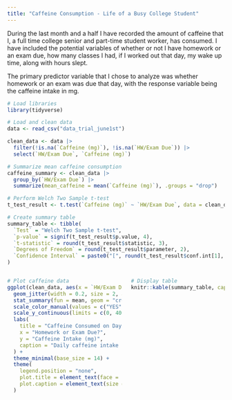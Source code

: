 ```yaml
---
title: "Caffeine Consumption - Life of a Busy College Student"
---
```


During the last month and a half I have recorded the amount of caffeine that I, a full time college senior and part-time student worker, has consumed. I have included the potential variables of whether or not I have homework or an exam due, how many classes I had, if I worked out that day, my wake up time, along with hours slept.

The primary predictor variable that I chose to analyze was whether homework or an exam was due that day, with the response variable being the caffeine intake in mg.

```r
# Load libraries
library(tidyverse)

# Load and clean data
data <- read_csv("data_trial_june1st")

clean_data <- data |>
  filter(!is.na(`Caffeine (mg)`), !is.na(`HW/Exam Due`)) |>
  select(`HW/Exam Due`, `Caffeine (mg)`)

# Summarize mean caffeine consumption
caffeine_summary <- clean_data |>
  group_by(`HW/Exam Due`) |>
  summarize(mean_caffeine = mean(`Caffeine (mg)`), .groups = "drop")

# Perform Welch Two Sample t-test
t_test_result <- t.test(`Caffeine (mg)` ~ `HW/Exam Due`, data = clean_data)

# Create summary table
summary_table <- tibble(
  `Test` = "Welch Two Sample t-test",
  `p-value` = signif(t_test_result$p.value, 4),
  `t-statistic` = round(t_test_result$statistic, 3),
  `Degrees of Freedom` = round(t_test_result$parameter, 2),
  `Confidence Interval` = paste0("[", round(t_test_result$conf.int[1], 2), ", ", round(t_test_result$conf.int[2], 2), "]")
)
```

::::: columns
::: {.column width="55%"}
```r
# Plot caffeine data
ggplot(clean_data, aes(x = `HW/Exam Due`, y = `Caffeine (mg)`, color = `HW/Exam Due`)) +
  geom_jitter(width = 0.2, size = 2, alpha = 0.7) +
  stat_summary(fun = mean, geom = "crossbar", width = 0.5, fatten = 2, color = "black") +
  scale_color_manual(values = c("YES" = "brown1", "NO" = "darkgreen")) +
  scale_y_continuous(limits = c(0, 400), breaks = seq(0, 400, 50)) +
  labs(
    title = "Caffeine Consumed on Days With/Without HW/Exams",
    x = "Homework or Exam Due?",
    y = "Caffeine Intake (mg)", 
    caption = "Daily caffeine intake (mg) on days with or without homework/exams due. Each point \n on the plot represents a day's caffeine intake. Horizontal black bars \n show mean intake for each category."
  ) +
  theme_minimal(base_size = 14) +
  theme(
    legend.position = "none",
    plot.title = element_text(face = "bold", hjust = 0.5, size = 12),
    plot.caption = element_text(size = 10, hjust = 0, margin = margin(t = 10))
  )
```
:::

::: {.column width="45%"}
```r
# Display table
knitr::kable(summary_table, caption = "Table 1. Summary of Welch t-test comparing caffeine intake.")
```
:::
:::::
